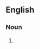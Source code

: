 {{also|swordbearer}}

==English==

===Noun===
{{en-noun}}

# {{alternative spelling of|en|swordbearer}}